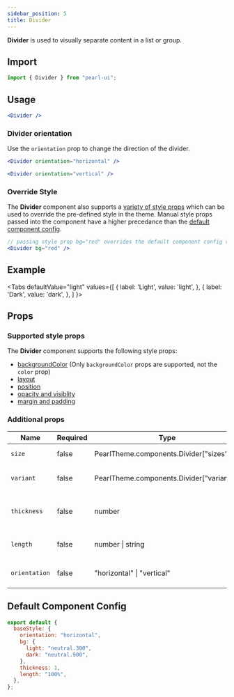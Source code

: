 ```yaml
---
sidebar_position: 5
title: Divider
---
```


**Divider** is used to visually separate content in a list or group.

## Import

```jsx
import { Divider } from "pearl-ui";
```

## Usage

```jsx
<Divider />
```

### Divider orientation

Use the `orientation` prop to change the direction of the divider.

```jsx
<Divider orientation="horizontal" />

<Divider orientation="vertical" />
```

### Override Style

The **Divider** component also supports a [variety of style props](#supported-style-props) which can be used to override the pre-defined style in the theme. Manual style props passed into the component have a higher precedance than the [default component config](#default-component-config).

```jsx
// passing style prop bg="red" overrides the default component config value of bg="neutral.300"
<Divider bg="red" />
```

## Example


<Tabs
  defaultValue="light"
  values={[
    { label: 'Light', value: 'light', },
    { label: 'Dark', value: 'dark', },
  ]
}>
<TabItem value="light">

<Snack snackId="@agrawal-rohit/divider-light" />

</TabItem>

<TabItem value="dark">

<Snack snackId="@agrawal-rohit/divider-dark" />

</TabItem>
</Tabs>

## Props

### Supported style props

The **Divider** component supports the following style props:

- [backgroundColor](../../core-features/style-props#color-and-background-color) (Only `backgroundColor` props are supported, not the `color` prop)
- [layout](../../core-features/style-props#layout)
- [position](../../core-features/style-props#position)
- [opacity and visiblity](../../core-features/style-props#opacity-and-visibility)
- [margin and padding](../../core-features/style-props#margin-and-padding)

### Additional props

| Name          | Required | Type                                             | Default        | Description                  |
| ------------- | -------- | ------------------------------------------------ | -------------- | ---------------------------- |
| `size`        | false    | <t>PearlTheme.components.Divider["sizes"]</t>    |                | The size of the divider      |
| `variant`     | false    | <t>PearlTheme.components.Divider["variants"]</t> |                | The variant of the divider   |
| `thickness`   | false    | <t>number</t>                                    | `1`            | The thickness of the divider |
| `length`      | false    | <t>number \| string</t>                          | `"100%"`       | The length of the divider    |
| `orientation` | false    | <t>"horizontal" \| "vertical"</t>                | `"horizontal"` | The direction of the divider |

## Default Component Config

```js
export default {
  baseStyle: {
    orientation: "horizontal",
    bg: {
      light: "neutral.300",
      dark: "neutral.900",
    },
    thickness: 1,
    length: "100%",
  },
};
```
